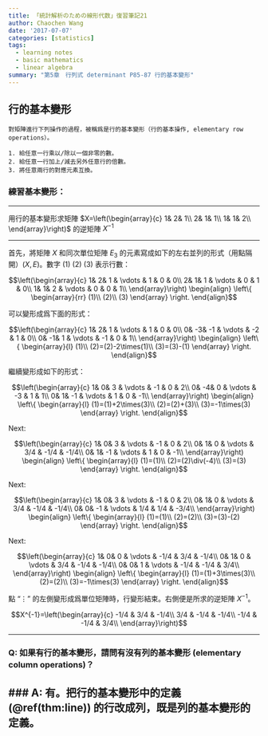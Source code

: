 ```yaml
---
title: 「統計解析のための線形代数」復習筆記21
author: Chaochen Wang
date: '2017-07-07'
categories: [statistics]
tags:
  - learning notes
  - basic mathematics
  - linear algebra
summary: "第5章　行列式 determinant P85-87 行的基本變形"
---
```


## 行的基本變形
```theorem
對矩陣進行下列操作的過程，被稱爲是行的基本變形（行的基本操作, elementary row operations）。

1. 給任意一行乘以/除以一個非零的數。
2. 給任意一行加上/減去另外任意行的倍數。
3. 將任意兩行的對應元素互換。
```

### 練習基本變形：

----

用行的基本變形求矩陣 $X=\left(\begin{array}{c}
1& 2& 1\\
2& 1& 1\\
1& 1& 2\\
\end{array}\right)$ 的逆矩陣 $X^{-1}$ <br>

----


首先，將矩陣 $X$ 和同次單位矩陣 $E_3$ 的元素寫成如下的左右並列的形式（用點隔開）$(X, E)$。數字 (1) (2) (3) 表示行數：<br>

$$\left(\begin{array}{c}
1& 2& 1 & \vdots & 1 & 0 & 0\\
2& 1& 1 & \vdots & 0 & 1 & 0\\
1& 1& 2 & \vdots & 0 & 0 & 1\\
\end{array}\right) \begin{align}
\left\{
\begin{array}{rr}
(1)\\
(2)\\
(3)
\end{array}
\right.
\end{align}$$

可以變形成爲下面的形式：

$$\left(\begin{array}{c}
1& 2& 1 & \vdots & 1 & 0 & 0\\
0& -3& -1 & \vdots & -2 & 1 & 0\\
0& -1& 1 & \vdots & -1 & 0 & 1\\
\end{array}\right) \begin{align}
\left\{
\begin{array}{l}
(1)\\
(2)=(2)-2\times(1)\\
(3)=(3)-(1)
\end{array}
\right.
\end{align}$$

繼續變形成如下的形式：

$$\left(\begin{array}{c}
1& 0& 3 & \vdots & -1 & 0 & 2\\
0& -4& 0 & \vdots & -3 & 1 & 1\\
0& 1& -1 & \vdots & 1 & 0 & -1\\
\end{array}\right) \begin{align}
\left\{
\begin{array}{l}
(1)=(1)+2\times(3)\\
(2)=(2)+(3)\\
(3)=-1\times(3)
\end{array}
\right.
\end{align}$$

Next:

$$\left(\begin{array}{c}
1& 0& 3 & \vdots & -1 & 0 & 2\\
0& 1& 0 & \vdots & 3/4 & -1/4 & -1/4\\
0& 1& -1 & \vdots & 1 & 0 & -1\\
\end{array}\right) \begin{align}
\left\{
\begin{array}{l}
(1)=(1)\\
(2)=(2)\div(-4)\\
(3)=(3)
\end{array}
\right.
\end{align}$$

Next:


$$\left(\begin{array}{c}
1& 0& 3 & \vdots & -1 & 0 & 2\\
0& 1& 0 & \vdots & 3/4 & -1/4 & -1/4\\
0& 0& -1 & \vdots & 1/4 & 1/4 & -3/4\\
\end{array}\right) \begin{align}
\left\{
\begin{array}{l}
(1)=(1)\\
(2)=(2)\\
(3)=(3)-(2)
\end{array}
\right.
\end{align}$$


Next:


$$\left(\begin{array}{c}
1& 0& 0 & \vdots & -1/4 & 3/4 & -1/4\\
0& 1& 0 & \vdots & 3/4 & -1/4 & -1/4\\
0& 0& 1 & \vdots & -1/4 & -1/4 & 3/4\\
\end{array}\right) \begin{align}
\left\{
\begin{array}{l}
(1)=(1)+3\times(3)\\
(2)=(2)\\
(3)=-1\times(3)
\end{array}
\right.
\end{align}$$

點 "$\vdots$" 的左側變形成爲單位矩陣時，行變形結束。右側便是所求的逆矩陣 $X^{-1}$。

$$X^{-1}=\left(\begin{array}{c}
-1/4 & 3/4 & -1/4\\
3/4 & -1/4 & -1/4\\
-1/4 & -1/4 & 3/4\\
\end{array}\right)$$


----

### Q: 如果有行的基本變形，請問有沒有列的基本變形 (elementary column operations)？

### A: 有。把行的基本變形中的定義 (\@ref(thm:line)) 的行改成列，既是列的基本變形的定義。
----
